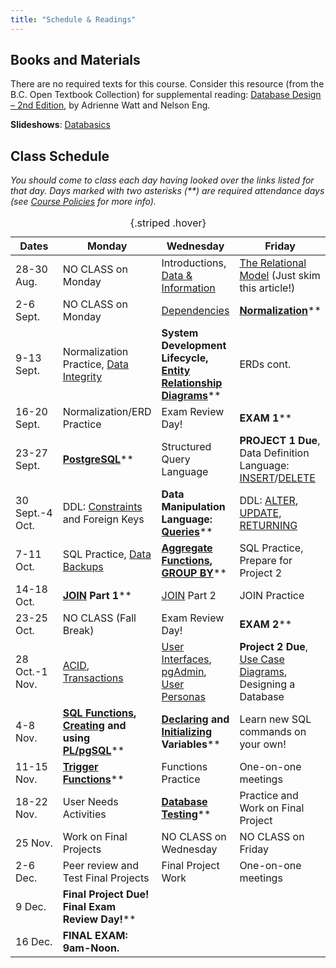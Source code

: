 ```yaml
---
title: "Schedule & Readings"
---
```


## Books and Materials

There are no required texts for this course. Consider this resource (from the B.C. Open Textbook Collection) for supplemental reading: [Database Design – 2nd Edition](https://opentextbc.ca/dbdesign01/open/download?type=pdf), by Adrienne Watt and Nelson Eng.

**Slideshows**: [Databasics](slides/databasics.qmd)

## Class Schedule

*You should come to class each day having looked over the links listed for that day. Days marked with two asterisks (\*\*) are required attendance days (see [Course Policies](policies.qmd#attendance-participation) for more info).*

Dates|Monday|Wednesday|Friday
-|---|---|---
28-30 Aug.|NO CLASS on Monday|Introductions, [Data & Information](slides/databasics.qmd)|[The Relational Model](https://www.seas.upenn.edu/~zives/03f/cis550/codd.pdf) (Just skim this article!)
2-6 Sept.|NO CLASS on Monday|[Dependencies](https://monday.com/blog/project-management/functional-dependencies-2/)|**[Normalization](https://www.datanamic.com/support/database-normalization.html)**\**
9-13 Sept.|Normalization Practice, [Data Integrity](https://www.digitalguardian.com/blog/what-data-integrity-data-protection-101)|**System Development Lifecycle, [Entity Relationship Diagrams](https://www.visual-paradigm.com/guide/data-modeling/what-is-entity-relationship-diagram/)**\**|ERDs cont. 
16-20 Sept.|Normalization/ERD Practice|Exam Review Day!|**EXAM 1**\**
23-27 Sept.|**[PostgreSQL](https://www.postgresql.org/docs/14/index.html)**\**|Structured Query Language|**PROJECT 1 Due**, Data Definition Language: [INSERT](https://www.postgresql.org/docs/14/dml-insert.html)/[DELETE](https://www.postgresql.org/docs/14/dml-insert.html)
30 Sept.-4 Oct.|DDL: [Constraints](https://www.postgresql.org/docs/14/ddl-constraints.html) and Foreign Keys|**Data Manipulation Language: [Queries](https://www.postgresql.org/docs/14/queries-overview.html)**\**|DDL: [ALTER](https://www.postgresql.org/docs/14/ddl-alter.html), [UPDATE](https://www.postgresql.org/docs/14/dml-update.html), [RETURNING](https://www.postgresql.org/docs/14/dml-update.html)
7-11 Oct.|SQL Practice, [Data Backups](https://www.egnyte.com/guides/governance/data-backup-strategy)|**[Aggregate Functions](https://www.postgresql.org/docs/14/functions-aggregate.html), [GROUP BY](https://www.postgresql.org/docs/14/queries-table-expressions.html#QUERIES-GROUP)**\**|SQL Practice, Prepare for Project 2
14-18 Oct.|**[JOIN](https://www.postgresql.org/docs/14/tutorial-join.html) Part 1**\**|[JOIN](https://www.postgresqltutorial.com/postgresql-tutorial/postgresql-joins/) Part 2|JOIN Practice
23-25 Oct.|NO CLASS (Fall Break)|Exam Review Day!|**EXAM 2**\**
28 Oct.-1 Nov.|[ACID](https://www.postgresqltutorial.com/postgresql-tutorial/postgresql-joins/), [Transactions](https://www.postgresql.org/docs/current/tutorial-transactions.html)|[User Interfaces](https://e115.engr.ncsu.edu/operating-systems/user-interface/), [pgAdmin](https://www.adservio.fr/post/what-is-pgadmin), [User Personas](https://mailchimp.com/resources/how-to-create-a-user-persona-ux/)|**Project 2 Due**, [Use Case Diagrams](https://www.visual-paradigm.com/guide/uml-unified-modeling-language/what-is-use-case-diagram/), Designing a Database
4-8 Nov.|**[SQL Functions](https://www.postgresql.org/docs/14/xfunc.html), [Creating](https://www.postgresql.org/docs/14/sql-createfunction.html) and using [PL/pgSQL](https://www.postgresql.org/docs/14/plpgsql-structure.html)**\**|**[Declaring](https://www.postgresql.org/docs/14/plpgsql-declarations.html) and [Initializing](https://www.commandprompt.com/education/how-to-declare-a-variable-in-postgresql/) Variables**\**|Learn new SQL commands on your own!
11-15 Nov.|**[Trigger Functions](https://www.postgresql.org/docs/14/plpgsql-trigger.html)**\**|Functions Practice|One-on-one meetings
18-22 Nov.|User Needs Activities|**[Database Testing](https://katalon.com/resources-center/blog/database-testing)**\**|Practice and Work on Final Project
25 Nov.|Work on Final Projects|NO CLASS on Wednesday|NO CLASS on Friday
2-6 Dec.|Peer review and Test Final Projects|Final Project Work|One-on-one meetings
9 Dec.|**Final Project Due! Final Exam Review Day!**\**
16 Dec.|**FINAL EXAM: 9am-Noon.**

: {.striped .hover}
